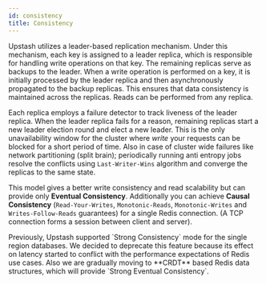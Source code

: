 ```yaml
---
id: consistency
title: Consistency
---
```


Upstash utilizes a leader-based replication mechanism. Under this mechanism, each key is assigned to a leader replica, which is responsible for handling write operations on that key. The remaining replicas serve as backups to the leader. When a write operation is performed on a key, it is initially processed by the leader replica and then asynchronously propagated to the backup replicas. This ensures that data consistency is maintained across the replicas. Reads can be performed from any replica.

Each replica employs a failure detector to track liveness of the leader replica. When the leader replica fails for a reason, remaining replicas start a new leader election round and elect a new leader. This is the only unavailability window for the cluster where _write_ your requests can be blocked for a short period of time. Also in case of cluster wide failures like network partitioning (split brain); periodically running anti entropy jobs resolve the conflicts using `Last-Writer-Wins` algorithm and converge the replicas to the same state.

This model gives a better write consistency and read scalability but can provide only **Eventual Consistency**. Additionally you can achieve **Causal Consistency** (`Read-Your-Writes`, `Monotonic-Reads`, `Monotonic-Writes` and `Writes-Follow-Reads` guarantees) for a single Redis connection. (A TCP connection forms a session between client and server).

<Note>
    Previously, Upstash supported `Strong Consistency` mode for the single
    region databases. We decided to deprecate this feature because its effect on
    latency started to conflict with the performance expectations of Redis use
    cases. Also we are gradually moving to **CRDT** based Redis data structures,
    which will provide `Strong Eventual Consistency`.
</Note>
